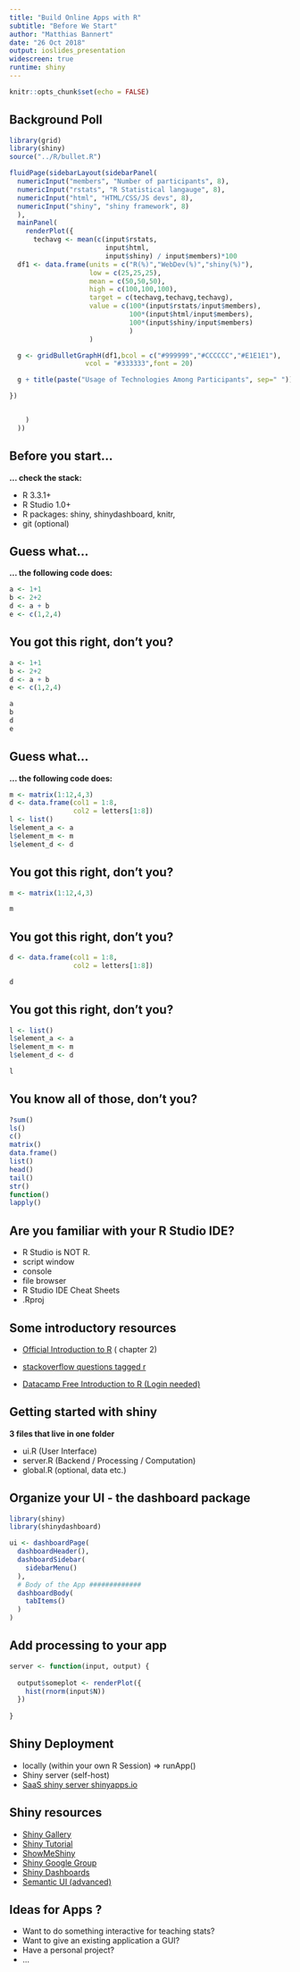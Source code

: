 ```yaml
---
title: "Build Online Apps with R"
subtitle: "Before We Start"
author: "Matthias Bannert"
date: "26 Oct 2018"
output: ioslides_presentation
widescreen: true
runtime: shiny
---
```


```r
knitr::opts_chunk$set(echo = FALSE)
```

## Background Poll

```r
library(grid)
library(shiny)
source("../R/bullet.R")

fluidPage(sidebarLayout(sidebarPanel(
  numericInput("members", "Number of participants", 8),
  numericInput("rstats", "R Statistical langauge", 8),  
  numericInput("html", "HTML/CSS/JS devs", 8),
  numericInput("shiny", "shiny framework", 8)
  ),
  mainPanel(
    renderPlot({
      techavg <- mean(c(input$rstats,
                        input$html,
                        input$shiny) / input$members)*100
  df1 <- data.frame(units = c("R(%)","WebDev(%)","shiny(%)"),
                    low = c(25,25,25),
                    mean = c(50,50,50),
                    high = c(100,100,100),
                    target = c(techavg,techavg,techavg),
                    value = c(100*(input$rstats/input$members),
                              100*(input$html/input$members),
                              100*(input$shiny/input$members)
                              )
                    )

  g <- gridBulletGraphH(df1,bcol = c("#999999","#CCCCCC","#E1E1E1"),
                   vcol = "#333333",font = 20)

  g + title(paste("Usage of Technologies Among Participants", sep=" "))

})  


    )
  ))

```



## Before you start... 

**... check the stack:**

- R 3.3.1+
- R Studio 1.0+
- R packages: shiny, shinydashboard, knitr,
- git (optional)

## Guess what...

**... the following code does:**

```r
a <- 1+1
b <- 2+2
d <- a + b
e <- c(1,2,4)

```

## You got this right, don't you?

```r
a <- 1+1
b <- 2+2
d <- a + b
e <- c(1,2,4)

```

```r
a
b
d
e
```

## Guess what...

**... the following code does:**

```r
m <- matrix(1:12,4,3)
d <- data.frame(col1 = 1:8,
                col2 = letters[1:8])
l <- list()
l$element_a <- a
l$element_m <- m
l$element_d <- d
```

## You got this right, don't you?

```r
m <- matrix(1:12,4,3)

```

```r
m
```

## You got this right, don't you?

```r
d <- data.frame(col1 = 1:8,
                col2 = letters[1:8])

```

```r
d
```

## You got this right, don't you?

```r
l <- list()
l$element_a <- a
l$element_m <- m
l$element_d <- d

```

```r
l
```

## You know all of those, don't you?

```r
?sum()
ls()
c()
matrix()
data.frame()
list()
head()
tail()
str()
function()
lapply()
```

## Are you familiar with your R Studio IDE?

- R Studio is NOT R.
- script window
- console
- file browser
- R Studio IDE Cheat Sheets
- .Rproj


## Some introductory resources

- [Official Introduction to R](https://cran.r-project.org/doc/manuals/R-intro.pdf) ( chapter 2)
- [stackoverflow questions tagged r](http://stackoverflow.com/questions/tagged/r)

- [Datacamp Free Introduction to R (Login needed)](https://www.datacamp.com/courses/free-introduction-to-r)

## Getting started with shiny

**3 files that live in one folder**

- ui.R (User Interface)
- server.R (Backend / Processing / Computation)
- global.R (optional, data etc.)

## Organize your UI - the dashboard package

```r
library(shiny)
library(shinydashboard)

ui <- dashboardPage(
  dashboardHeader(),
  dashboardSidebar(
    sidebarMenu()
  ),
  # Body of the App #############
  dashboardBody(
    tabItems()
  )
)
```

## Add processing to your app
```r

server <- function(input, output) {
  
  output$someplot <- renderPlot({
    hist(rnorm(input$N))
  })
  
}


```

## Shiny Deployment

- locally (within your own R Session) => runApp()
- Shiny server (self-host)
- [SaaS shiny server shinyapps.io](http://www.shinyapps.io/)


## Shiny resources

- [Shiny Gallery](http://shiny.rstudio.com/gallery/)
- [Shiny Tutorial](http://shiny.rstudio.com/tutorial/)
- [ShowMeShiny](http://www.showmeshiny.com/)
- [Shiny Google Group](https://groups.google.com/forum/#!forum/shiny-discuss)
- [Shiny Dashboards](https://rstudio.github.io/shinydashboard/)
- [Semantic UI (advanced)](https://github.com/Appsilon/shiny.semantic)


## Ideas for Apps ?

- Want to do something interactive for teaching stats? 
- Want to give an existing application a GUI? 
- Have a personal project?
- ... 







